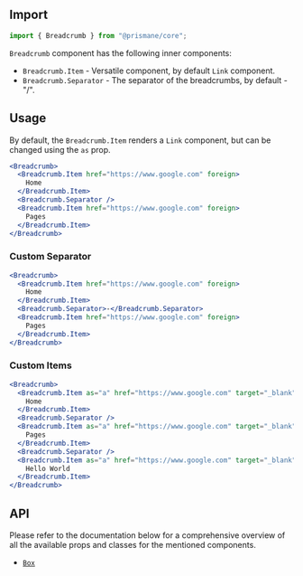 ## Import

```js
import { Breadcrumb } from "@prismane/core";
```

`Breadcrumb` component has the following inner components:

- `Breadcrumb.Item` - Versatile component, by default `Link` component.
- `Breadcrumb.Separator` - The separator of the breadcrumbs, by default - "/".

## Usage

By default, the `Breadcrumb.Item` renders a `Link` component, but can be changed using the `as` prop.

```jsx
<Breadcrumb>
  <Breadcrumb.Item href="https://www.google.com" foreign>
    Home
  </Breadcrumb.Item>
  <Breadcrumb.Separator />
  <Breadcrumb.Item href="https://www.google.com" foreign>
    Pages
  </Breadcrumb.Item>
</Breadcrumb>
```

### Custom Separator

```jsx
<Breadcrumb>
  <Breadcrumb.Item href="https://www.google.com" foreign>
    Home
  </Breadcrumb.Item>
  <Breadcrumb.Separator>-</Breadcrumb.Separator>
  <Breadcrumb.Item href="https://www.google.com" foreign>
    Pages
  </Breadcrumb.Item>
</Breadcrumb>
```

### Custom Items

```jsx
<Breadcrumb>
  <Breadcrumb.Item as="a" href="https://www.google.com" target="_blank">
    Home
  </Breadcrumb.Item>
  <Breadcrumb.Separator />
  <Breadcrumb.Item as="a" href="https://www.google.com" target="_blank">
    Pages
  </Breadcrumb.Item>
  <Breadcrumb.Separator />
  <Breadcrumb.Item as="a" href="https://www.google.com" target="_blank">
    Hello World
  </Breadcrumb.Item>
</Breadcrumb>
```

## API

Please refer to the documentation below for a comprehensive overview of all the available props and classes for the mentioned components.

- [`Box`](/docs/components-api/box-api)
